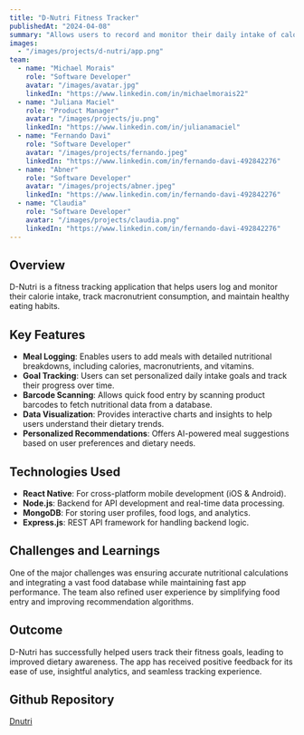 ```yaml
---
title: "D-Nutri Fitness Tracker"
publishedAt: "2024-04-08"
summary: "Allows users to record and monitor their daily intake of calories and nutrients, helping them control their diet and maintain their health."
images:
  - "/images/projects/d-nutri/app.png"
team:
  - name: "Michael Morais"
    role: "Software Developer"
    avatar: "/images/avatar.jpg"
    linkedIn: "https://www.linkedin.com/in/michaelmorais22"
  - name: "Juliana Maciel"
    role: "Product Manager"
    avatar: "/images/projects/ju.png"
    linkedIn: "https://www.linkedin.com/in/julianamaciel"
  - name: "Fernando Davi"
    role: "Software Developer"
    avatar: "/images/projects/fernando.jpeg"
    linkedIn: "https://www.linkedin.com/in/fernando-davi-492842276"
  - name: "Abner"
    role: "Software Developer"
    avatar: "/images/projects/abner.jpeg"
    linkedIn: "https://www.linkedin.com/in/fernando-davi-492842276"
  - name: "Claudia"
    role: "Software Developer"
    avatar: "/images/projects/claudia.png"
    linkedIn: "https://www.linkedin.com/in/fernando-davi-492842276"
---
```


## Overview

D-Nutri is a fitness tracking application that helps users log and monitor their calorie intake, track macronutrient consumption, and maintain healthy eating habits.

## Key Features

- **Meal Logging**: Enables users to add meals with detailed nutritional breakdowns, including calories, macronutrients, and vitamins.
- **Goal Tracking**: Users can set personalized daily intake goals and track their progress over time.
- **Barcode Scanning**: Allows quick food entry by scanning product barcodes to fetch nutritional data from a database.
- **Data Visualization**: Provides interactive charts and insights to help users understand their dietary trends.
- **Personalized Recommendations**: Offers AI-powered meal suggestions based on user preferences and dietary needs.

## Technologies Used

- **React Native**: For cross-platform mobile development (iOS & Android).
- **Node.js**: Backend for API development and real-time data processing.
- **MongoDB**: For storing user profiles, food logs, and analytics.
- **Express.js**: REST API framework for handling backend logic.

## Challenges and Learnings

One of the major challenges was ensuring accurate nutritional calculations and integrating a vast food database while maintaining fast app performance. The team also refined user experience by simplifying food entry and improving recommendation algorithms.

## Outcome

D-Nutri has successfully helped users track their fitness goals, leading to improved dietary awareness. The app has received positive feedback for its ease of use, insightful analytics, and seamless tracking experience.

## Github Repository
[Dnutri](https://github.com/DevsDomain/D-Nutri)